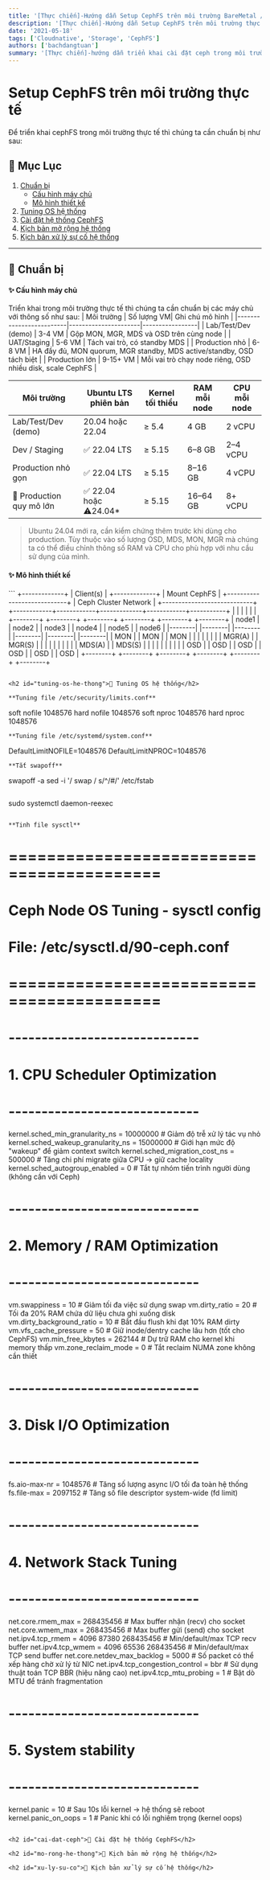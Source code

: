 ```yaml
---
title: '[Thực chiến]-Hướng dẫn Setup CephFS trên môi trường BareMetal / VM thực tế'
description: '[Thực chiến]-Hướng dẫn Setup CephFS trên môi trường thực tế'
date: '2021-05-18'
tags: ['Cloudnative', 'Storage', 'CephFS']
authors: ['bachdangtuan']
summary: '[Thực chiến]-hướng dẫn triển khai cài đặt ceph trong môi trường thực tế mang ra chạy production ngon lành'
---
```


# Setup CephFS trên môi trường thực tế
Để triển khai cephFS trong môi trường thực tế thì chúng ta cần chuẩn bị như sau:
## 📑 Mục Lục
1. [Chuẩn bị](#chuan-bi-may-chu)
    - [Cấu hình máy chủ](#cau-hinh-may-chu)
    - [Mô hình thiết kế](#mo-hinh-thiet-ke)
2. [Tuning OS hệ thống](#tuning-os-he-thong)
3. [Cài đặt hệ thống CephFS](#cai-dat-ceph)
4. [Kịch bản mở rộng hệ thống](#mo-rong-he-thong)
4. [Kịch bản xử lý sự cố hệ thống](#xu-ly-su-co)
---


<h2 id="chuan-bi-may-chu">🧰 Chuẩn bị</h2>
<h4 id="cau-hinh-may-chu">✨ Cấu hình máy chủ</h4>
Triển khai trong môi trường thực tế thì chúng ta cần chuẩn bị các máy chủ với thông số như sau:
| Môi trường   | Số lượng VM| Ghi chú mô hình |
|-------------------------|----------------------|-----------------|
| Lab/Test/Dev (demo)      | 3-4 VM               | Gộp MON, MGR, MDS và OSD trên cùng node |
| UAT/Staging          | 5-6 VM            | Tách vai trò, có standby MDS |
| Production nhỏ     | 6-8 VM           | HA đầy đủ, MON quorum, MGR standby, MDS active/standby, OSD tách biệt |
| Production lớn | 9-15+ VM             | Mỗi vai trò chạy node riêng, OSD nhiều disk, scale CephFS |


|Môi trường    | Ubuntu LTS phiên bản | Kernel tối thiểu | RAM mỗi node | CPU mỗi node |
|-------------------------|----------------------|------------------|--------------|---------------|
| Lab/Test/Dev (demo)            | 20.04 hoặc 22.04     | ≥ 5.4            | 4 GB         | 2 vCPU        |
| Dev / Staging         | ✅ 22.04 LTS          | ≥ 5.15           | 6–8 GB       | 2–4 vCPU      |
| Production nhỏ gọn     | ✅ 22.04 LTS          | ≥ 5.15           | 8–16 GB      | 4 vCPU        |
| 🏢 Production quy mô lớn | ✅ 22.04 hoặc ⚠️24.04*   | ≥ 5.15           | 16–64 GB     | 8+ vCPU       |

> Ubuntu 24.04 mới ra, cần kiểm chứng thêm trước khi dùng cho production.
> Tùy thuộc vào số lượng OSD, MDS, MON, MGR mà chúng ta có thể điều chỉnh thông số RAM và CPU cho phù hợp với nhu cầu sử dụng của mình.

<h4 id="mo-hinh-thiet-ke">✨ Mô hình thiết kế</h4>
```
                             +-------------+
                             |   Client(s) |
                             +-------------+
                                    |
                             Mount CephFS
                                    |
                     +----------------------------+
                     |     Ceph Cluster Network   |
                     +----------------------------+
        +------------+------------+-------------+------------+-----------+
        |            |            |             |            |           |
     +--------+  +--------+   +--------+   +--------+   +--------+   +--------+
     | node1  |  | node2  |   | node3  |   | node4  |   | node5  |   | node6  |
     |--------|  |--------|   |--------|   |--------|   |--------|   |--------|
     | MON    |  | MON    |   | MON    |   |        |   |        |   |        |
     | MGR(A) |  | MGR(S) |   |        |   |        |   |        |   |        |
     | MDS(A) |  | MDS(S) |   |        |   |        |   |        |   |        |
     | OSD    |  | OSD    |   | OSD    |   | OSD    |   | OSD    |   | OSD    |
     +--------+  +--------+   +--------+   +--------+   +--------+   +--------+


```

<h2 id="tuning-os-he-thong">🧰 Tuning OS hệ thống</h2>

**Tuning file /etc/security/limits.conf**
```
soft nofile 1048576
hard nofile 1048576
soft nproc 1048576
hard nproc 1048576
```
**Tuning file /etc/systemd/system.conf**
```
DefaultLimitNOFILE=1048576
DefaultLimitNPROC=1048576
```
**Tắt swapoff**
```
swapoff -a
sed -i '/ swap / s/^/#/' /etc/fstab

```
```
sudo systemctl daemon-reexec

```

**Tinh file sysctl**
```
# ==========================================
# Ceph Node OS Tuning - sysctl config
# File: /etc/sysctl.d/90-ceph.conf
# ==========================================

# -----------------------------
# 1. CPU Scheduler Optimization
# -----------------------------
kernel.sched_min_granularity_ns = 10000000         # Giảm độ trễ xử lý tác vụ nhỏ
kernel.sched_wakeup_granularity_ns = 15000000      # Giới hạn mức độ "wakeup" để giảm context switch
kernel.sched_migration_cost_ns = 500000            # Tăng chi phí migrate giữa CPU → giữ cache locality
kernel.sched_autogroup_enabled = 0                 # Tắt tự nhóm tiến trình người dùng (không cần với Ceph)

# -----------------------------
# 2. Memory / RAM Optimization
# -----------------------------
vm.swappiness = 10                                  # Giảm tối đa việc sử dụng swap
vm.dirty_ratio = 20                                 # Tối đa 20% RAM chứa dữ liệu chưa ghi xuống disk
vm.dirty_background_ratio = 10                      # Bắt đầu flush khi đạt 10% RAM dirty
vm.vfs_cache_pressure = 50                          # Giữ inode/dentry cache lâu hơn (tốt cho CephFS)
vm.min_free_kbytes = 262144                         # Dự trữ RAM cho kernel khi memory thấp
vm.zone_reclaim_mode = 0                            # Tắt reclaim NUMA zone không cần thiết

# -----------------------------
# 3. Disk I/O Optimization
# -----------------------------
fs.aio-max-nr = 1048576                             # Tăng số lượng async I/O tối đa toàn hệ thống
fs.file-max = 2097152                               # Tăng số file descriptor system-wide (fd limit)

# -----------------------------
# 4. Network Stack Tuning
# -----------------------------
net.core.rmem_max = 268435456                       # Max buffer nhận (recv) cho socket
net.core.wmem_max = 268435456                       # Max buffer gửi (send) cho socket
net.ipv4.tcp_rmem = 4096 87380 268435456            # Min/default/max TCP recv buffer
net.ipv4.tcp_wmem = 4096 65536 268435456            # Min/default/max TCP send buffer
net.core.netdev_max_backlog = 5000                  # Số packet có thể xếp hàng chờ xử lý từ NIC
net.ipv4.tcp_congestion_control = bbr               # Sử dụng thuật toán TCP BBR (hiệu năng cao)
net.ipv4.tcp_mtu_probing = 1                        # Bật dò MTU để tránh fragmentation

# -----------------------------
# 5. System stability
# -----------------------------
kernel.panic = 10                                   # Sau 10s lỗi kernel → hệ thống sẽ reboot
kernel.panic_on_oops = 1                            # Panic khi có lỗi nghiêm trọng (kernel oops)

```

<h2 id="cai-dat-ceph">🧰 Cài đặt hệ thống CephFS</h2>

<h2 id="mo-rong-he-thong">🧰 Kịch bản mở rộng hệ thống</h2>

<h2 id="xu-ly-su-co">🧰 Kịch bản xử lý sự cố hệ thống</h2>
